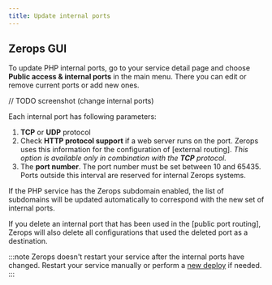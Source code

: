 ```yaml
---
title: Update internal ports
---
```


## Zerops GUI
To update PHP internal ports, go to your service detail page and choose **Public access & internal ports** in the main menu. There you can edit or remove current ports or add new ones.

// TODO screenshot
(change internal ports)

Each internal port has following parameters:

1. **TCP** or **UDP** protocol
2. Check **HTTP protocol support** if a web server runs on the port. Zerops uses this information for the configuration of [external routing]. *This option is available only in combination with the **TCP** protocol.*
3. The **port number**. The port number must be set between 10 and 65435. Ports outside this interval are reserved for internal Zerops systems.

If the PHP service has the Zerops subdomain enabled, the list of subdomains will be updated automatically to correspond with the new set of internal ports.

If you delete an internal port that has been used in the [public port routing], Zerops will also delete all configurations that used the deleted port as a destination.

:::note
Zerops doesn't restart your service after the internal ports have changed. Restart your service manually or perform a [new deploy](/php/how-to/trigger-pipeline) if needed.
:::
